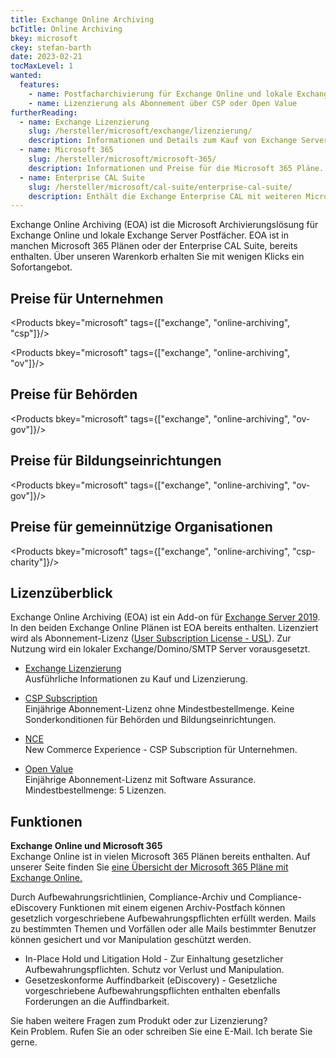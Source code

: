 ```yaml
---
title: Exchange Online Archiving
bcTitle: Online Archiving
bkey: microsoft
ckey: stefan-barth
date: 2023-02-21
tocMaxLevel: 1
wanted:
  features:
    - name: Postfacharchivierung für Exchange Online und lokale Exchange Server
    - name: Lizenzierung als Abonnement über CSP oder Open Value
furtherReading:
  - name: Exchange Lizenzierung
    slug: /hersteller/microsoft/exchange/lizenzierung/
    description: Informationen und Details zum Kauf von Exchange Server und Exchange Online Plänen.
  - name: Microsoft 365
    slug: /hersteller/microsoft/microsoft-365/
    description: Informationen und Preise für die Microsoft 365 Pläne.
  - name: Enterprise CAL Suite
    slug: /hersteller/microsoft/cal-suite/enterprise-cal-suite/
    description: Enthält die Exchange Enterprise CAL mit weiteren Microsoft CALs, wie Windows Server CAL.
---
```




<Intro>

 Exchange Online Archiving (EOA) ist die Microsoft Archivierungslösung für Exchange Online und lokale Exchange Server Postfächer. EOA ist in manchen Microsoft 365 Plänen oder der Enterprise CAL Suite, bereits enthalten.
 Über unseren Warenkorb erhalten Sie mit wenigen Klicks ein Sofortangebot.

</Intro>

<TOC />


## Preise für Unternehmen

<Products bkey="microsoft" tags={["exchange", "online-archiving", "csp"]}/>

<Products bkey="microsoft" tags={["exchange", "online-archiving", "ov"]}/>


## Preise für Behörden

<Products bkey="microsoft" tags={["exchange", "online-archiving", "ov-gov"]}/>


## Preise für Bildungseinrichtungen

<Products bkey="microsoft" tags={["exchange", "online-archiving", "ov-gov"]}/>


## Preise für gemeinnützige Organisationen

<Products bkey="microsoft" tags={["exchange", "online-archiving", "csp-charity"]}/>


## Lizenzüberblick

Exchange Online Archiving (EOA) ist ein Add-on für [Exchange Server 2019](/hersteller/microsoft/exchange/server-standard-2019/). In den beiden Exchange Online Plänen ist EOA bereits enthalten. Lizenziert wird als Abonnement-Lizenz ([User Subscription License - USL](/hersteller/microsoft/exchange/lizenzierung/#user-subscription-license-usl)). Zur Nutzung wird ein lokaler Exchange/Domino/SMTP Server vorausgesetzt.

<ArrowList>

- [Exchange Lizenzierung](/hersteller/microsoft/exchange/lizenzierung/)<br />
  Ausführliche Informationen zu Kauf und Lizenzierung.

- [CSP Subscription](/hersteller/microsoft/csp/)<br />
  Einjährige Abonnement-Lizenz ohne Mindestbestellmenge. Keine Sonderkonditionen für Behörden und Bildungseinrichtungen.

- [NCE](/hersteller/microsoft/microsoft-365/lizenzierung/#new-commerce-experience-nce)<br />
  New Commerce Experience - CSP Subscription für Unternehmen.

- [Open Value](/hersteller/microsoft/open-value/)<br />
  Einjährige Abonnement-Lizenz mit Software Assurance. Mindestbestellmenge: 5 Lizenzen.

</ArrowList>


## Funktionen

<Info>

**Exchange Online und Microsoft 365**<br />
Exchange Online ist in vielen Microsoft 365 Plänen bereits enthalten. Auf unserer Seite finden Sie [eine Übersicht der Microsoft 365 Pläne mit Exchange Online.](/hersteller/microsoft/exchange/#exchange-online-in-microsoft-365-plänen)

</Info>

Durch Aufbewahrungsrichtlinien, Compliance-Archiv und Compliance-eDiscovery Funktionen mit einem eigenen Archiv-Postfach können gesetzlich vorgeschriebene Aufbewahrungspflichten erfüllt werden. Mails zu bestimmten Themen und Vorfällen oder alle Mails bestimmter Benutzer können gesichert und vor Manipulation geschützt werden.

<ArrowList>

 - In-Place Hold und Litigation Hold - Zur Einhaltung gesetzlicher Aufbewahrungspflichten. Schutz vor Verlust und Manipulation.
 - Gesetzeskonforme Auffindbarkeit (eDiscovery) - Gesetzliche vorgeschriebene Aufbewahrungspflichten enthalten ebenfalls Forderungen an die Auffindbarkeit.

</ArrowList>


<GetInTouch theme="light">

Sie haben weitere Fragen zum Produkt oder zur Lizenzierung?<br />
Kein Problem. Rufen Sie an oder schreiben Sie eine E-Mail. Ich berate Sie gerne.

</GetInTouch>
